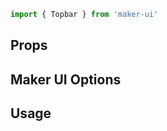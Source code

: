 <SEO
  title="Topbar"
  description="Use the Topbar component to add extra content above your header navigation."
/>

<Diagram component="Topbar">

```jsx
import { Topbar } from 'maker-ui'
```

</Diagram>

## Props

## Maker UI Options

## Usage

